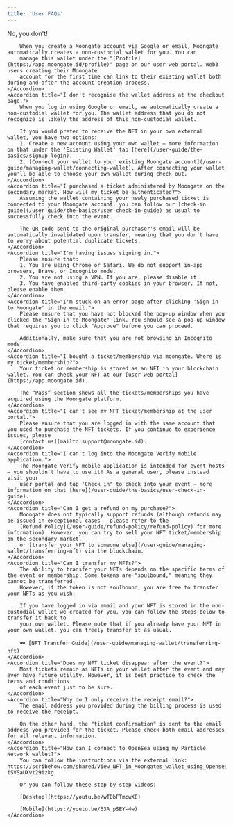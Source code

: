 ```yaml
---
title: 'User FAQs'
---
```

<AccordionGroup>
    <Accordion title="Do I need a blockchain wallet to make a purchase on Moongate?">
        No, you don't!

        When you create a Moongate account via Google or email, Moongate automatically creates a non-custodial wallet for you. You can 
        manage this wallet under the "[Profile](https://app.moongate.id/profile)" page on our user web portal. Web3 users creating their Moongate 
        account for the first time can link to their existing wallet both during and after the account creation process.
    </Accordion>
    <Accordion title="I don't recognise the wallet address at the checkout page.">
        When you log in using Google or email, we automatically create a non-custodial wallet for you. The wallet address that you do not recognize is likely the address of this non-custodial wallet.
        
        If you would prefer to receive the NFT in your own external wallet, you have two options:
        1. Create a new account using your own wallet – more information on that under the 'Existing Wallet' tab [here](/user-guide/the-basics/signup-login).
        2. [Connect your wallet to your existing Moongate account](/user-guide/managing-wallet/connecting-wallet). After connecting your wallet you'll be able to choose your own wallet during check out.
    </Accordion>
    <Accordion title="I purchased a ticket administered by Moongate on the secondary market. How will my ticket be authenticated?">
        Assuming the wallet containing your newly purchased ticket is connected to your Moongate account, you can follow our [check-in guide](/user-guide/the-basics/user-check-in-guide) as usual to successfully check into the event.

        The QR code sent to the original purchaser's email will be automatically invalidated upon transfer, meaning that you don't have to worry about potential duplicate tickets.
    </Accordion>
    <Accordion title="I'm having issues signing in.">
        Please ensure that:
        1. You are using Chrome or Safari. We do not support in-app browsers, Brave, or Incognito mode.
        2. You are not using a VPN. If you are, please disable it.
        3. You have enabled third-party cookies in your browser. If not, please enable them.
    </Accordion>
    <Accordion title="I'm stuck on an error page after clicking 'Sign in to Moongate' in the email.">
        Please ensure that you have not blocked the pop-up window when you clicked the "Sign in to Moongate" link. You should see a pop-up window that requires you to click "Approve" before you can proceed.

        Additionally, make sure that you are not browsing in Incognito mode.
    </Accordion>
    <Accordion title="I bought a ticket/membership via moongate. Where is my ticket/membership?">
        Your ticket or membership is stored as an NFT in your blockchain wallet. You can check your NFT at our [user web portal](https://app.moongate.id).

        The “Pass” section shows all the tickets/memberships you have acquired using the Moongate platform.        
    </Accordion>
    <Accordion title="I can't see my NFT ticket/membership at the user portal.">
        Please ensure that you are logged in with the same account that you used to purchase the NFT tickets. If you continue to experience issues, please 
        [contact us](mailto:support@moongate.id).
    </Accordion>
    <Accordion title="I can't log into the Moongate Verify mobile application.">
        The Moongate Verify mobile application is intended for event hosts – you shouldn't have to use it! As a general user, please instead visit your 
        user portal and tap 'Check in" to check into your event – more information on that [here](/user-guide/the-basics/user-check-in-guide).
    </Accordion>
    <Accordion title="Can I get a refund on my purchase?">
        Moongate does not typically support refunds (although refunds may be issued in exceptional cases – please refer to the 
        [Refund Policy](/user-guide/refund-policy/refund-policy) for more information). However, you can try to sell your NFT ticket/membership on the secondary market, 
        or [transfer your NFT to someone else](/user-guide/managing-wallet/transferring-nft) via the blockchain.
    </Accordion>
    <Accordion title="Can I transfer my NFTs?">
        The ability to transfer your NFTs depends on the specific terms of the event or membership. Some tokens are "soulbound," meaning they cannot be transferred. 
        However, if the token is not soulbound, you are free to transfer your NFTs as you wish.

        If you have logged in via email and your NFT is stored in the non-custodial wallet we created for you, you can follow the steps below to transfer it back to 
        your own wallet. Please note that if you already have your NFT in your own wallet, you can freely transfer it as usual.

        🕶 [NFT Transfer Guide](/user-guide/managing-wallet/transferring-nft)
    </Accordion>
    <Accordion title="Does my NFT ticket disappear after the event?">
        Most tickets remain as NFTs in your wallet after the event and may even have future utility. However, it is best practice to check the terms and conditions 
        of each event just to be sure.
    </Accordion>
    <Accordion title="Why do I only receive the receipt email?">
        The email address you provided during the billing process is used to receive the receipt.
        
        On the other hand, the "ticket confirmation" is sent to the email address you provided for the ticket. Please check both email addresses for all relevant information.
    </Accordion>
    <Accordion title="How can I connect to OpenSea using my Particle Network wallet?">
        You can follow the instructions via the external link: https://scribehow.com/shared/View_NFT_in_Moongates_wallet_using_Opensea__H2OFnk-iSVSaUXvt29izkg

        Or you can follow these step-by-step videos:

        [Desktop](https://youtu.be/wTDbFTmcwXE)

        [Mobile](https://youtu.be/63A_pSEY-4w)
    </Accordion>
</AccordionGroup>